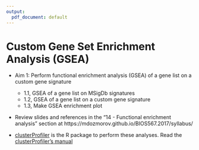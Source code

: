 ```yaml
---
output:
  pdf_document: default
---
```


# Custom Gene Set Enrichment Analysis (GSEA)

- Aim 1: Perform functional enrichment analysis (GSEA) of a gene list on a custom gene signature
    - 1.1, GSEA of a gene list on MSigDb signatures
    - 1.2, GSEA of a gene list on a custom gene signature
    - 1.3, Make GSEA enrichment plot

- Review slides and references in the "14 - Functional enrichment analysis" section at https://mdozmorov.github.io/BIOS567.2017/syllabus/

- [clusterProfiler](https://bioconductor.org/packages/clusterProfiler/) is the R package to perform these analyses. Read the [clusterProfiler's manual](https://yulab-smu.github.io/clusterProfiler-book/)

